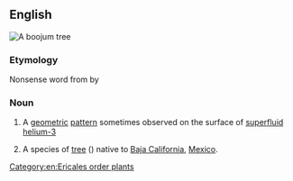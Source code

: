 ==English==
[[File:Cirio columnaris, boojum tree.jpg|thumb|right|A boojum tree]]
{{wikipedia|boojum}}
{{wikipedia|Fouquieria columnaris}}
{{wikispecies|Fouquieria columnaris}}

===Etymology===
Nonsense word from ''{{w|The Hunting of the Snark}}'' by {{w|Lewis Carroll}}

===Noun===
{{en-noun}}

# {{lb|en|physics}} A [[geometric]] [[pattern]] sometimes observed on the surface of [[superfluid]] [[helium-3]]
# A species of [[tree]] ({{taxlink|Fouquieria columnaris|species|noshow=1}}) native to [[Baja California]], [[Mexico]].

[[Category:en:Ericales order plants]]